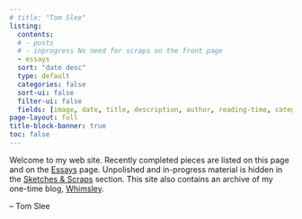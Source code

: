 ```yaml
---
# title: "Tom Slee"
listing:
  contents: 
  # - posts
  # - inprogress No need for scraps on the front page
  - essays
  sort: "date desc"
  type: default
  categories: false
  sort-ui: false
  filter-ui: false
  fields: [image, date, title, description, author, reading-time, categories]
page-layout: full
title-block-banner: true
toc: false
---
```


Welcome to my web site. Recently completed pieces are listed on this page and 
on the [Essays](essays.qmd) page. Unpolished and in-progress material is
hidden in the [Sketches & Scraps](inprogress.qmd) section. This site also
contains an archive of my one-time blog, [Whimsley](blog.qmd).

-- Tom Slee
